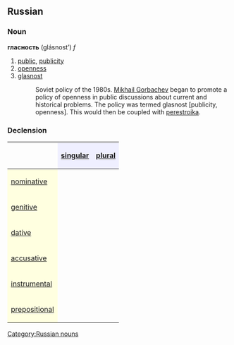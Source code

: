 ==Russian==
[[Category:Russian nouns]]
===Noun===
'''гласность''' (glásnost’) ''f''

# [[public]], [[publicity]]
# [[openness]]
# [[glasnost]]
#: Soviet policy of the 1980s. [[w:Mikhail Gorbachev|Mikhail Gorbachev]] began to promote a policy of openness in public discussions about current and historical problems. The policy was termed glasnost [publicity, openness]. This would then be coupled with [[perestroika]].

===Declension===
{| border="1" cellpadding="4" cellspacing="0"
!
! style="background-color: #EFEFFF" align="center"|[[singular]]
! style="background-color: #EFEFFF" align="center"|[[plural]]
|-
! style="background-color: #FFFFE0" align="left"|[[nominative case|nominative]]
| align="center"|{{RUchar|гла́сность}}
| align="center"|{{RUchar|гла́сности}}
|-
! style="background-color: #FFFFE0" align="left"|[[genitive case|genitive]]
| align="center"|{{RUchar|гла́сности}}
| align="center"|{{RUchar|гла́сностей}}
|-
! style="background-color: #FFFFE0" align="left"|[[dative case|dative]]
| align="center"|{{RUchar|гла́сности}}
| align="center"|{{RUchar|гла́сностям}}
|-
! style="background-color: #FFFFE0" align="left"|[[accusative case|accusative]]
| align="center"|{{RUchar|гла́сность}}
| align="center"|{{RUchar|гла́сности}}
|-
! style="background-color: #FFFFE0" align="left"|[[instrumental case|instrumental]]
| align="center"|{{RUchar|гла́сностью}}
| align="center"|{{RUchar|гла́сностями}}
|-
! style="background-color: #FFFFE0" align="left"|[[prepositional case|prepositional]]
| align="center"|{{RUchar|о гла́сности}}
| align="center"|{{RUchar|о гла́сностях}}
|}